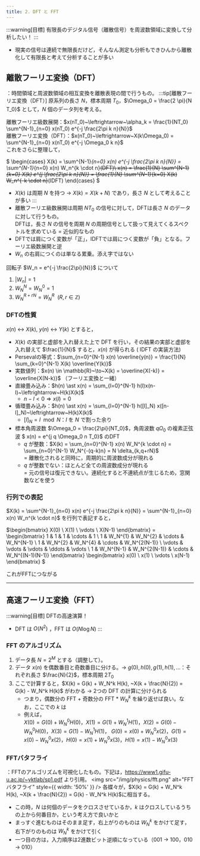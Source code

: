 ```yaml
---
title: 2. DFT と FFT
---
```


:::warning[目標]
有限長のデジタル信号（離散信号）を周波数領域に変換して分析したい！
:::
- 現実の信号は連続で無限長だけど，そんなん測定も分析もできひんから離散化して有限長と考えて分析することが多い

## 離散フーリエ変換（DFT）
：時間領域と周波数領域の相互変換を離散表現の間で行うもの。
:::tip[離散フーリエ変換（DFT）]
原系列の長さ $N$，標本周期 $T_0$，$\Omega_0 = \frac{2 \pi}{N T_0}$ として，$N$ 個のデータ列を考える。

離散フーリエ級数展開：$x(nT_0)~\leftrightarrow~\alpha_k = \frac{1}{NT_0} \sum^{N-1}_{n=0} x(nT_0) e^{-j \frac{2\pi k n}{N}}$  
離散フーリエ変換（DFT）：$x(nT_0)~\leftrightarrow~X(k\Omega_0) = \sum^{N-1}_{n=0} x(nT_0) e^{-j \Omega_0 k n}$  
これをさらに整理して，

$
\begin{cases} 
X(k) = \sum^{N-1}_{n=0} x(n) e^{-j \frac{2\pi k n}{N}} = \sum^{N-1}_{n=0} x(n) W_n^{k \cdot n}~~(DFT)\\
x(n) = \frac{1}{N} \sum^{N-1}_{k=0} X(k) e^{j \frac{2\pi k n}{N}} = \frac{1}{N} \sum^{N-1}_{k=0} X(k) W_n^{-k \cdot n}~~(IDFT)
\end{cases}
$
- $X(k)$ は周期 $N$ を持つ $\to$ $X(k) = X(k + N)$ であり，長さ $N$ として考えることが多い
:::
- 離散フーリエ級数展開は周期 $NT_0$ の信号に対して，DFTは長さ $N$ のデータに対して行うもの。  
DFTは，長さ $N$ の信号を周期 $N$ の周期信号として扱って見えてくるスペクトルを求めている = 近似的なもの
- DFTでは肩につく変数が「正」，IDFTでは肩につく変数が「負」となる。フーリエ級数展開と逆
- $W_n$ の右肩につくのは単なる累乗。添え字ではない

回転子 $W_n = e^{-j \frac{2\pi}{N}}$ について
1. $|W_n| = 1$
2. $W_N^N = W_N^0 = 1$
3. $W_N^{R+rN} = W_N^R~~(R,r \in \mathbb{Z})$

### DFTの性質
$x(n)~\leftrightarrow~X(k),~y(n)~\leftrightarrow~Y(k)$ とすると，
- $X(k)$ の実部と虚部を入れ替えた上で DFT を行い，その結果の実部と虚部を入れ替えて $\frac{1}{N}$ すると，$x(n)$ が得られる ( IDFT の実装方法)
- Persevalの等式：$\sum_{n=0}^{N-1} x(n) \overline{y(n)} = \frac{1}{N} \sum_{k=0}^{N-1} X(k) \overline{Y(k)}$
- 実数値列：$x(n) \in \mathbb{R}~\to~X(k) = \overline{X(-k)} = \overline{X(N-k)}$ （フーリエ変換と一緒）
- 直線畳み込み：$h(n) \ast x(n) = \sum_{l=0}^{N-1} h(l)x(n-l)~\leftrightarrow~H(k)X(k)$
    - $n-l < 0 \Rightarrow x(l) = 0$
- 循環畳み込み：$h(n) \ast x(n) = \sum_{l=0}^{N-1} h([l]_N) x([n-l]_N)~\leftrightarrow~H(k)X(k)$
    - $[l]_N = l \mod N$：$l$ を $N$ で割った余り
- 標本角周波数 $\Omega_0 = \frac{2\pi}{NT_0}$，角周波数 $q\Omega_0$ の複素正弦波 $ x(n) = e^{j q \Omega_0 n T_0}$ のDFT  
    - $q$ が整数：$X(k) = \sum_{n=0}^{N-1} x(n) W_N^{k \cdot n} = \sum_{n=0}^{N-1} W_N^{-(q-k)n} = N \delta_{k,q+rN}$  
    = 離散化されると同時に，周期的に周波数成分が現れる
    - $q$ が整数でない：ほとんど全ての周波数成分が現れる   
    = 元の信号は復元できない。連続化すると不連続点が生じるため，窓関数などを使う

### 行列での表記
$X(k) = \sum^{N-1}_{n=0} x(n) e^{-j \frac{2\pi k n}{N}} = \sum^{N-1}_{n=0} x(n) W_n^{k \cdot n}$ を行列で表記すると，

$\begin{bmatrix}
X(0) \\
X(1) \\
\vdots \\
X(N-1)
\end{bmatrix} = \begin{bmatrix}
1 & 1 & 1 & \cdots & 1 \\
1 & W_N^{1} & W_N^{2} & \cdots & W_N^{N-1} \\
1 & W_N^{2} & W_N^{4} & \cdots & W_N^{2(N-1)} \\
\vdots & \vdots & \vdots & \ddots & \vdots \\
1 & W_N^{N-1} & W_N^{2(N-1)} & \cdots & W_N^{(N-1)(N-1)}
\end{bmatrix}
\begin{bmatrix}
x(0) \\
x(1) \\
\vdots \\
x(N-1)
\end{bmatrix}
$

これがFFTにつながる

---

## 高速フーリエ変換（FFT）
:::warning[目標]
DFTの高速演算！
- DFT は $O(N^2)$ ，FFT は $O(N \log N)$
:::
### FFT のアルゴリズム
1. データ長 $N = 2^M$ とする（調整して）。
2. データ $x(n)$ を偶数番目と奇数番目に分ける。$\to$ $g(0),h(0),g(1),h(1),\dots$：それぞれ長さ $\frac{N}{2}$，標本周期 $2T_0$
3. ここで計算すると，$X(k) = G(k) + W_N^k H(k), ~X(k + \frac{N}{2}) = G(k) - W_N^k H(k)$ がわかる $\to$ 2つの DFT の計算に分けられる
    - つまり，偶数分の FFT + 奇数分の FFT * $W_N^k$ を繰り返せば良い。なお，ここでの $k$ は
    - 例えば，  
    $X(0) = G(0) + W_N^0H(0)$，$X(1) = G(1) + W_N^1 H(1)$，$X(2) = G(0) - W_N^0H(0)$，$X(3) = G(1) - W_N^1 H(1)$，
    $G(0) = x(0) + W_N^0 x(2)$，$G(1) = x(0) - W_N^0 x(2)$，$H(0) = x(1) + W_N^0 x(3)$，$H(1) = x(1) - W_N^0 x(3)$

### FFTバタフライ
：FFTのアルゴリズムを可視化したもの。下記は，https://www1.gifu-u.ac.jp/~yktlab/sp1.pdf より引用。
<img src="/img/physics/fft.png" alt="FFTバタフライ" style={{ width: '50%' }} />
各蝶々が，$X(k) = G(k) + W_N^k H(k), ~X(k + \frac{N}{2}) = G(k) - W_N^k H(k)$に相当する。
- この時，$N$ は何個のデータをクロスさせているか，$k$ はクロスしているうちの上から何番目か，という考え方で良いかと
- まっすぐ進むものはそのまま足す，右上がりのものは $W_N^k$ をかけて足す，右下がりのものは $W_N^k$ をかけて引く
- 一つ目の方は，入力順序は2進数ビット逆順になっている（001 $\to$ 100，010 $\to$ 010）